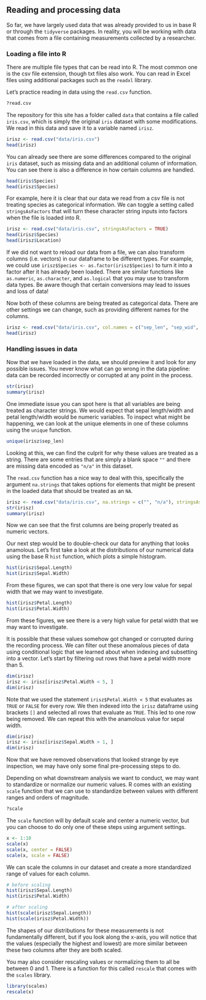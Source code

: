 ## Reading and processing data

So far, we have largely used data that was already provided to us in base R or through the `tidyverse` packages. In reality, you will be working with data that comes from a file containing measurements collected by a researcher.

### Loading a file into R

There are multiple file types that can be read into R. The most common one is the csv file extension, though txt files also work. You can read in Excel files using additional packages such as the `readxl` library.

Let's practice reading in data using the `read.csv` function.

```r
?read.csv
```

The repository for this site has a folder called `data` that contains a file called `iris.csv`, which is simply the original `iris` dataset with some modifications. We read in this data and save it to a variable named `irisz`.

```r
irisz <- read.csv("data/iris.csv")
head(irisz)
```

You can already see there are some differences compared to the original `iris` dataset, such as missing data and an additional column of information. You can see there is also a difference in how certain columns are handled.

```r
head(iris$Species)
head(irisz$Species)
```

For example, here it is clear that our data we read from a csv file is not treating species as categorical information. We can toggle a setting called `stringsAsFactors` that will turn these character string inputs into factors when the file is loaded into R.


```r
irisz <- read.csv("data/iris.csv", stringsAsFactors = TRUE)
head(irisz$Species)
head(irisz$Location)
```

If we did not want to reload our data from a file, we can also transform columns (i.e. vectors) in our dataframe to be different types. For example, we could use `irisz$Species <- as.factor(irisz$Species)` to turn it into a factor after it has already been loaded. There are similar functions like `as.numeric`, `as.character`, and `as.logical` that you may use to transform data types. Be aware though that certain conversions may lead to issues and loss of data!

Now both of these columns are being treated as categorical data. There are other settings we can change, such as providing different names for the columns.

```r
irisz <- read.csv("data/iris.csv", col.names = c("sep_len", "sep_wid", "pet_len", "pet_wid", "species", "loc"))
head(irisz)
```

### Handling issues in data

Now that we have loaded in the data, we should preview it and look for any possible issues. You never know what can go wrong in the data pipeline: data can be recorded incorrectly or corrupted at any point in the process.

```r
str(irisz)
summary(irisz)
```

One immediate issue you can spot here is that all variables are being treated as character strings. We would expect that sepal length/width and petal length/width would be numeric variables. To inspect what might be happening, we can look at the unique elements in one of these columns using the `unique` function.

```r
unique(irisz$sep_len)
```

Looking at this, we can find the culprit for why these values are treated as a string. There are some entries that are simply a blank space `""` and there are missing data encoded as `"n/a"` in this dataset.

The `read.csv` function has a nice way to deal with this, specifically the argument `na.strings` that takes options for elements that might be present in the loaded data that should be treated as an `NA`.

```r
irisz <- read.csv("data/iris.csv", na.strings = c("", "n/a"), stringsAsFactors = TRUE)
str(irisz)
summary(irisz)
```

Now we can see that the first columns are being properly treated as numeric vectors.

Our next step would be to double-check our data for anything that looks anamolous. Let's first take a look at the distributions of our numerical data using the base R `hist` function, which plots a simple histogram. 

```r
hist(irisz$Sepal.Length)
hist(irisz$Sepal.Width)
```

From these figures, we can spot that there is one very low value for sepal width that we may want to investigate.

```r
hist(irisz$Petal.Length)
hist(irisz$Petal.Width)
```

From these figures, we see there is a very high value for petal width that we may want to investigate.

It is possible that these values somehow got changed or corrupted during the recording process. We can filter out these anomalous pieces of data using conditional logic that we learned about when indexing and subsetting into a vector. Let's start by filtering out rows that have a petal width more than 5.

```r
dim(irisz)
irisz <- irisz[irisz$Petal.Width < 5, ]
dim(irisz)
```

Note that we used the statement `irisz$Petal.Width < 5` that evaluates as `TRUE` or `FALSE` for every row. We then indexed into the `irisz` dataframe using brackets `[]` and selected all rows that evaluate as `TRUE`. This led to one row being removed. We can repeat this with the anamolous value for sepal width.

```r
dim(irisz)
irisz <- irisz[irisz$Sepal.Width > 1, ]
dim(irisz)
```

Now that we have removed observations that looked strange by eye inspection, we may have only some final pre-processing steps to do.

Depending on what downstream analysis we want to conduct, we may want to standardize or normalize our numeric values. R comes with an existing `scale` function that we can use to standardize between values with different ranges and orders of magnitude.

```r
?scale
```

The `scale` function will by default scale and center a numeric vector, but you can choose to do only one of these steps using argument settings. 

```r
x <- 1:10
scale(x)
scale(x, center = FALSE)
scale(x, scale = FALSE)
```

We can scale the columns in our dataset and create a more standardized range of values for each column.

```r
# before scaling
hist(irisz$Sepal.Length)
hist(irisz$Petal.Width)

# after scaling
hist(scale(irisz$Sepal.Length))
hist(scale(irisz$Petal.Width))
```

The shapes of our distributions for these measurements is not fundamentally different, but if you look along the x-axis, you will notice that the values (especially the highest and lowest) are more similar between these two columns after they are both scaled.

You may also consider rescaling values or normalizing them to all be between 0 and 1. There is a function for this called `rescale` that comes with the `scales` library.

```r
library(scales)
rescale(x)        
```
